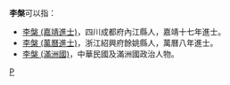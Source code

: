'''李槃'''可以指：
* [[李槃_(嘉靖進士)|李槃 (嘉靖進士)]]，四川成都府內江縣人，嘉靖十七年進士。
* [[李槃_(萬曆進士)|李槃 (萬曆進士)]]，浙江紹興府餘姚縣人，萬曆八年進士。
* [[李槃_(滿洲國)|李槃 (滿洲國)]]，中華民國及滿洲國政治人物。
{{disamb}}
[[Category:二字李姓人名消歧義|P]]